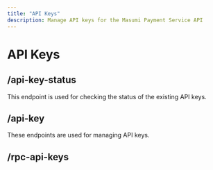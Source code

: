 ```yaml
---
title: "API Keys"
description: Manage API keys for the Masumi Payment Service API
---
```


# API Keys

## /api-key-status

This endpoint is used for checking the status of the existing API keys.

<OpenAPI spec="https://raw.githubusercontent.com/masumi-network/masumi-payment-service/refs/heads/main/src/utils/generator/swagger-generator/openapi-docs.json" path="/api-key-status/" method="get" />

## /api-key

These endpoints are used for managing API keys.

<OpenAPI spec="https://raw.githubusercontent.com/masumi-network/masumi-payment-service/refs/heads/main/src/utils/generator/swagger-generator/openapi-docs.json" path="/api-key/" method="get" />

<OpenAPI spec="https://raw.githubusercontent.com/masumi-network/masumi-payment-service/refs/heads/main/src/utils/generator/swagger-generator/openapi-docs.json" path="/api-key/" method="post" />

<OpenAPI spec="https://raw.githubusercontent.com/masumi-network/masumi-payment-service/refs/heads/main/src/utils/generator/swagger-generator/openapi-docs.json" path="/api-key/" method="patch" />

<OpenAPI spec="https://raw.githubusercontent.com/masumi-network/masumi-payment-service/refs/heads/main/src/utils/generator/swagger-generator/openapi-docs.json" path="/api-key/" method="delete" />

## /rpc-api-keys

<OpenAPI spec="https://raw.githubusercontent.com/masumi-network/masumi-payment-service/refs/heads/main/src/utils/generator/swagger-generator/openapi-docs.json" path="/rpc-api-keys/" method="get" />
